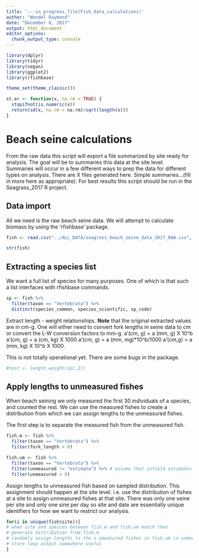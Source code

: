```yaml
---
title: '---in_progress_file(Fish_data_calculations)'
author: "Wendel Raymond"
date: "December 8, 2017"
output: html_document
editor_options: 
  chunk_output_type: console
---
```


```r
library(dplyr)
library(tidyr)
library(vegan)
library(ggplot2)
library(rfishbase)

theme_set(theme_classic())
```

```r
st.er <- function(x, na.rm = TRUE) {
  stopifnot(is.numeric(x))
  return(sd(x, na.rm = na.rm)/sqrt(length(x)))
}
```

# Beach seine calculations
From the raw data this script will export a file summarized by site ready for analysis. The goal will be to summaries this data at the site level. Summaries will occur in a few different ways to prep the data for different types on analysis. There are X files generated here. Simple summaries...(fill in more here as appropriate). For best results this script should be run in the Seagrass_2017 R project.

## Data import
All we need is the raw beach seine data. We will attempt to calculate biomass by using the 'rfishbase' package.

```r
fish <- read.csv("../ALL_DATA/seagrass_beach_seine_data_2017_RAW.csv", stringsAsFactors = FALSE, header = TRUE)

str(fish)
```

## Extracting a species list
We want a full list of species for many purposes. One of which is that such a list interfaces with rfishbase commands.

```r
sp <- fish %>% 
  filter(taxon == "Vertebrata") %>%
  distinct(species_common, species_scientific, sp_code)
```

Extract length - weight relationships. **Note** that the original extracted values are in cm-g. One will either need to convert fork lengths in seine data to cm or convert the L-W conversion factors to mm-g. a’(cm, g) = a (mm, g) X 10^b a’(cm, g) = a (cm, kg) X 1000 a’(cm, g) = a (mm, mg)*10^b/1000 a’(cm,g) = a (mm, kg) X 10^b X 1000.

This is not totally operational yet. There are some bugs in the package.
```r
#test <- length_weight(sp[,2])
```

## Apply lengths to unmeasured fishes
When beach seining we only measured the first 30 individuals of a species, and counted the rest. We can use the measured fishes to create a distribution from which we can assign lengths to the unmeasured fishes.

The first step is to separate the measured fish from the unmeasured fish.
```r
fish.m <- fish %>%
  filter(taxon == "Vertebrata") %>%
  filter(fork_length > 0)

fish.um <- fish %>%
  filter(taxon == "Vertebrata") %>% 
  filter(unmeasured != "estimate") %>% # assume that infield estimates are accurate
  filter(unmeasured > 0)
```

Assign lengths to unmeasured fish based on sampled distribution. This assignment should happen at the site level. i.e. use the distribution of fishes at a site to assign unmeasured fishes at that site. There was only one seine per site and only one sine per day so site and date are essentially unique identifiers for how we want to restrict our analysis.  
```r
for(i in unique(fish$site)){
# when site and speices between fish.m and fish.um match then
# generate distribution from fish.m
# randomly assign lengths to the n umeasured fishes in fish.um (n unmeasured fishes is value of fish.um$unmeasured)
# store loop output somewhere useful
}

```

